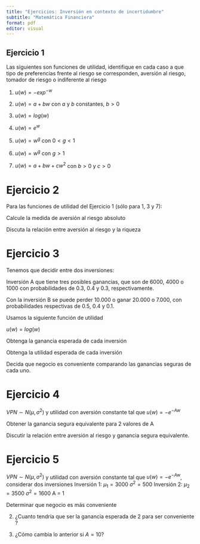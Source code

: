```yaml
---
title: "Ejercicios: Inversión en contexto de incertidumbre"
subtitle: "Matemática Financiera"
format: pdf
editor: visual
---
```


## Ejercicio 1

Las siguientes son funciones de utilidad, identifique en cada caso a que tipo de preferencias frente al riesgo se corresponden, aversión al riesgo, tomador de riesgo o indiferente al riesgo

1.  $u(w)= -exp^{-w}$

2.  $u(w) = a +bw$ con $a$ y $b$ constantes, $b>0$

3.  $u(w) = log(w)$

4.  $u(w) = e ^{w}$

5.  $u(w) = w ^g$ con $0<g<1$

6.  $u(w) = w^g$ con $g>1$

7.  $u(w) = a +bw +cw^2$ con $b>0$ y $c>0$

# Ejercicio 2

Para las funciones de utilidad del Ejercicio 1 (sólo para 1, 3 y 7):

Calcule la medida de aversión al riesgo absoluto

Discuta la relación entre aversión al riesgo y la riqueza

# Ejercicio 3

Tenemos que decidir entre dos inversiones:

Inversión A que tiene tres posibles ganancias, que son de 6000, 4000 o 1000 con probabilidades de 0.3, 0.4 y 0.3, respectivamente.

Con la inversión B se puede perder 10.000 o ganar 20.000 o 7.000, con probabilidades respectivas de 0.5, 0.4 y 0.1.

Usamos la siguiente función de utilidad

$u(w) =log(w)$

Obtenga la ganancia esperada de cada inversión

Obtenga la utilidad esperada de cada inversión

Decida que negocio es conveniente comparando las ganancias seguras de cada uno.

# Ejercicio 4

$VPN \sim N(\mu, \sigma^2)$ y utilidad con aversión constante tal que $u(w) = -e^{-Aw}$

Obtener la ganancia segura equivalente para 2 valores de A

Discutir la relación entre aversión al riesgo y ganancia segura equivalente.

# Ejercicio 5

$VPN \sim N(\mu, \sigma^2)$ y utilidad con aversión constante tal que $u(w) = -e^{-Aw}$, considerar dos inversiones Inversión 1: $\mu_1 =3000$ $\sigma^2 = 500$ Inversión 2: $\mu_2 =3500$ $\sigma^2 = 1600$ A = 1

Determinar que negocio es más conveniente

2.  ¿Cuanto tendría que ser la ganancia esperada de 2 para ser conveniente ?

3.  ¿Cómo cambia lo anterior si $A = 10$?

